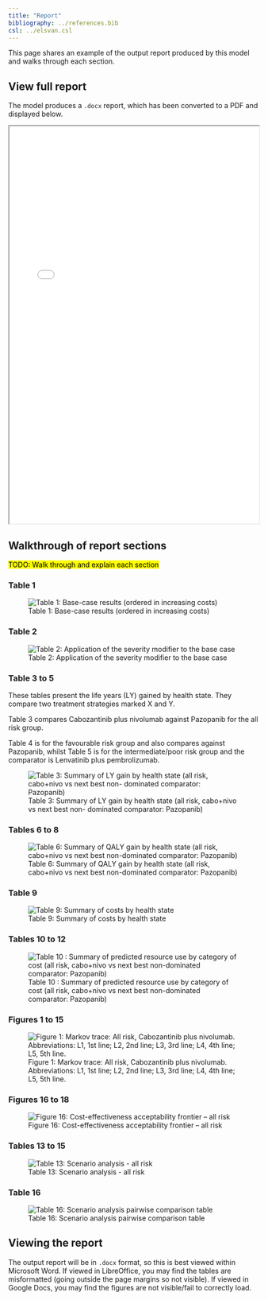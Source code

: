 ```yaml
---
title: "Report"
bibliography: ../references.bib
csl: ../elsvan.csl
---
```


This page shares an example of the output report produced by this model and walks through each section.

## View full report

The model produces a `.docx` report, which has been converted to a PDF and displayed below.

<iframe width="100%" height="800" src="../pdf/example_report.pdf"></iframe>

## Walkthrough of report sections

<mark>TODO: Walk through and explain each section</mark>

### Table 1

![Table 1: Base-case results (ordered in increasing costs)](../images/example_tab1.png){.lightbox}

### Table 2

![Table 2: Application of the severity modifier to the base case](../images/example_tab2.png){.lightbox}

### Table 3 to 5

These tables present the life years (LY) gained by health state. They compare two treatment strategies marked X and Y.

Table 3 compares Cabozantinib plus nivolumab against Pazopanib for the all risk group.

Table 4 is for the favourable risk group and also compares against Pazopanib, whilst Table 5 is for the intermediate/poor risk group and the comparator is Lenvatinib plus pembrolizumab.

![Table 3: Summary of LY gain by health state (all risk, cabo+nivo vs next best non- dominated comparator: Pazopanib)](../images/example_tab3.png){.lightbox}

### Tables 6 to 8

![Table 6: Summary of QALY gain by health state (all risk, cabo+nivo vs next best non-dominated comparator: Pazopanib)](../images/example_tab6.png){.lightbox}

### Table 9

![Table 9: Summary of costs by health state](../images/example_tab9.png){.lightbox}

### Tables 10 to 12

![Table 10 : Summary of predicted resource use by category of cost (all risk, cabo+nivo vs next best non-dominated comparator: Pazopanib)](../images/example_tab10.png){.lightbox}

### Figures 1 to 15

![Figure 1: Markov trace: All risk, Cabozantinib plus nivolumab. Abbreviations: L1, 1st line; L2, 2nd line; L3, 3rd line; L4, 4th line; L5, 5th line.](../images/example_fig1.png){.lightbox}

### Figures 16 to 18

![Figure 16: Cost-effectiveness acceptability frontier – all risk](../images/example_fig16.png){.lightbox}

### Tables 13 to 15

![Table 13: Scenario analysis - all risk](../images/example_tab13.png){.lightbox}

### Table 16

![Table 16: Scenario analysis pairwise comparison table](../images/example_tab16.png){.lightbox}

## Viewing the report

The output report will be in `.docx` format, so this is best viewed within Microsoft Word. If viewed in LibreOffice, you may find the tables are misformatted (going outside the page margins so not visible). If viewed in Google Docs, you may find the figures are not visible/fail to correctly load.
